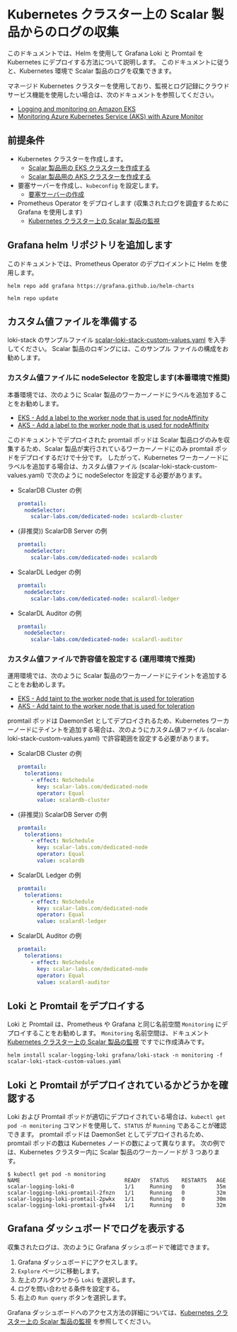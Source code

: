 # Kubernetes クラスター上の Scalar 製品からのログの収集

このドキュメントでは、Helm を使用して Grafana Loki と Promtail を Kubernetes にデプロイする方法について説明します。 このドキュメントに従うと、Kubernetes 環境で Scalar 製品のログを収集できます。

マネージド Kubernetes クラスターを使用しており、監視とログ記録にクラウド サービス機能を使用したい場合は、次のドキュメントを参照してください。

* [Logging and monitoring on Amazon EKS](https://docs.aws.amazon.com/prescriptive-guidance/latest/implementing-logging-monitoring-cloudwatch/amazon-eks-logging-monitoring.html)
* [Monitoring Azure Kubernetes Service (AKS) with Azure Monitor](https://learn.microsoft.com/en-us/azure/aks/monitor-aks)

## 前提条件

* Kubernetes クラスターを作成します。
  * [Scalar 製品用の EKS クラスターを作成する](CreateEKSClusterForScalarProducts.mdx)
  * [Scalar 製品用の AKS クラスターを作成する](CreateAKSClusterForScalarProducts.mdx)
* 要塞サーバーを作成し、`kubeconfig` を設定します。
  * [要塞サーバーの作成](CreateBastionServer.mdx)
* Prometheus Operator をデプロイします (収集されたログを調査するために Grafana を使用します)
  * [Kubernetes クラスター上の Scalar 製品の監視](K8sMonitorGuide.mdx)

## Grafana helm リポジトリを追加します

このドキュメントでは、Prometheus Operator のデプロイメントに Helm を使用します。

```console
helm repo add grafana https://grafana.github.io/helm-charts
```
```console
helm repo update
```

## カスタム値ファイルを準備する

loki-stack のサンプルファイル [scalar-loki-stack-custom-values.yaml](https://github.com/scalar-labs/scalar-kubernetes/blob/master/conf/scalar-loki-stack-custom-values.yaml)  を入手してください。 Scalar 製品のロギングには、このサンプル ファイルの構成をお勧めします。

### カスタム値ファイルに nodeSelector を設定します(本番環境で推奨)

本番環境では、次のように Scalar 製品のワーカーノードにラベルを追加することをお勧めします。

* [EKS - Add a label to the worker node that is used for nodeAffinity](https://github.com/scalar-labs/scalar-kubernetes/blob/master/docs/CreateEKSClusterForScalarProducts.md#add-a-label-to-the-worker-node-that-is-used-for-nodeaffinity)
* [AKS - Add a label to the worker node that is used for nodeAffinity](https://github.com/scalar-labs/scalar-kubernetes/blob/master/docs/CreateAKSClusterForScalarProducts.md#add-a-label-to-the-worker-node-that-is-used-for-nodeaffinity)

このドキュメントでデプロイされた promtail ポッドは Scalar 製品ログのみを収集するため、Scalar 製品が実行されているワーカーノードにのみ promtail ポッドをデプロイするだけで十分です。 したがって、Kubernetes ワーカーノードにラベルを追加する場合は、カスタム値ファイル (scalar-loki-stack-custom-values.yaml) で次のように nodeSelector を設定する必要があります。

* ScalarDB Cluster の例
  ```yaml
  promtail:
    nodeSelector:
      scalar-labs.com/dedicated-node: scalardb-cluster
  ```
* (非推奨)) ScalarDB Server の例
  ```yaml
  promtail:
    nodeSelector:
      scalar-labs.com/dedicated-node: scalardb
  ```
* ScalarDL Ledger の例
  ```yaml
  promtail:
    nodeSelector:
      scalar-labs.com/dedicated-node: scalardl-ledger
  ```
* ScalarDL Auditor の例
  ```yaml
  promtail:
    nodeSelector:
      scalar-labs.com/dedicated-node: scalardl-auditor
  ```

### カスタム値ファイルで許容値を設定する (運用環境で推奨)

運用環境では、次のように Scalar 製品のワーカーノードにテイントを追加することをお勧めします。

* [EKS - Add taint to the worker node that is used for toleration](https://github.com/scalar-labs/scalar-kubernetes/blob/master/docs/CreateEKSClusterForScalarProducts.md#add-taint-to-the-worker-node-that-is-used-for-toleration)
* [AKS - Add taint to the worker node that is used for toleration](https://github.com/scalar-labs/scalar-kubernetes/blob/master/docs/CreateAKSClusterForScalarProducts.md#add-taint-to-the-worker-node-that-is-used-for-toleration)

promtail ポッドは DaemonSet としてデプロイされるため、Kubernetes ワーカーノードにテイントを追加する場合は、次のようにカスタム値ファイル (scalar-loki-stack-custom-values.yaml) で許容範囲を設定する必要があります。

* ScalarDB Cluster の例
  ```yaml
  promtail:
    tolerations:
      - effect: NoSchedule
        key: scalar-labs.com/dedicated-node
        operator: Equal
        value: scalardb-cluster
  ```
* (非推奨)) ScalarDB Server の例
  ```yaml
  promtail:
    tolerations:
      - effect: NoSchedule
        key: scalar-labs.com/dedicated-node
        operator: Equal
        value: scalardb
  ```
* ScalarDL Ledger の例
  ```yaml
  promtail:
    tolerations:
      - effect: NoSchedule
        key: scalar-labs.com/dedicated-node
        operator: Equal
        value: scalardl-ledger
  ```
* ScalarDL Auditor の例
  ```yaml
  promtail:
    tolerations:
      - effect: NoSchedule
        key: scalar-labs.com/dedicated-node
        operator: Equal
        value: scalardl-auditor
  ```

## Loki と Promtail をデプロイする

Loki と Promtail は、Prometheus や Grafana と同じ名前空間 `Monitoring` にデプロイすることをお勧めします。 `Monitoring` 名前空間は、ドキュメント [Kubernetes クラスター上の Scalar 製品の監視](K8sMonitorGuide.mdx) ですでに作成済みです。

```console
helm install scalar-logging-loki grafana/loki-stack -n monitoring -f scalar-loki-stack-custom-values.yaml
```

## Loki と Promtail がデプロイされているかどうかを確認する

Loki および Promtail ポッドが適切にデプロイされている場合は、`kubectl get pod -n monitoring` コマンドを使用して、`STATUS` が `Running` であることが確認できます。 promtail ポッドは DaemonSet としてデプロイされるため、promtail ポッドの数は Kubernetes ノードの数によって異なります。 次の例では、Kubernetes クラスター内に Scalar 製品のワーカーノードが 3 つあります。

```
$ kubectl get pod -n monitoring
NAME                                 READY   STATUS    RESTARTS   AGE
scalar-logging-loki-0                1/1     Running   0          35m
scalar-logging-loki-promtail-2fnzn   1/1     Running   0          32m
scalar-logging-loki-promtail-2pwkx   1/1     Running   0          30m
scalar-logging-loki-promtail-gfx44   1/1     Running   0          32m
```

## Grafana ダッシュボードでログを表示する

収集されたログは、次のように Grafana ダッシュボードで確認できます。

1. Grafana ダッシュボードにアクセスします。
1. `Explore` ページに移動します。
1. 左上のプルダウンから `Loki` を選択します。
1. ログを問い合わせる条件を設定する。
1. 右上の `Run query` ボタンを選択します。

Grafana ダッシュボードへのアクセス方法の詳細については、[Kubernetes クラスター上の Scalar 製品の監視](K8sMonitorGuide.mdx) を参照してください。
